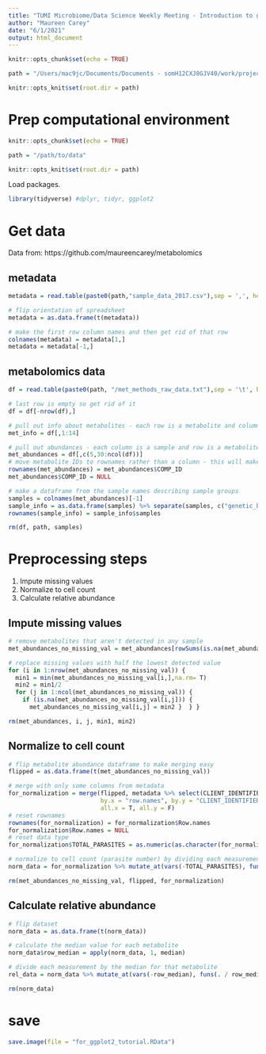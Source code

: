 ```yaml
---
title: "TUMI Microbiome/Data Science Weekly Meeting - Introduction to ggplot2"
author: "Maureen Carey"
date: "6/1/2021"
output: html_document
---
```


```r
knitr::opts_chunk$set(echo = TRUE)

path = "/Users/mac9jc/Documents/Documents - somH12CXJ8GJV40/work/projects/other_tutorials/ggplot2/"

knitr::opts_knit$set(root.dir = path)

```

# Prep computational environment

```r
knitr::opts_chunk$set(echo = TRUE)

path = "/path/to/data"

knitr::opts_knit$set(root.dir = path)

```

Load packages.

```r

library(tidyverse) #dplyr, tidyr, ggplot2

```

# Get data

Data from: https://github.com/maureencarey/metabolomics

## metadata

```r

metadata = read.table(paste0(path,"sample_data_2017.csv"),sep = ',', header = F)

# flip orientation of spreadsheet
metadata = as.data.frame(t(metadata))

# make the first row column names and then get rid of that row
colnames(metadata) = metadata[1,] 
metadata = metadata[-1,]

```

## metabolomics data

```r

df = read.table(paste0(path, "/met_methods_raw_data.txt"),sep = '\t', header = T)

# last row is empty so get rid of it
df = df[-nrow(df),]

# pull out info about metabolites - each row is a metabolite and column is a different identifier or info about that metabolite
met_info = df[,1:14]

# pull out abundances - each column is a sample and row is a metabolite
met_abundances = df[,c(5,30:ncol(df))]
# move metabolite IDs to rownames rather than a column - this will make plotting easier
rownames(met_abundances) = met_abundances$COMP_ID
met_abundances$COMP_ID = NULL

# make a dataframe from the sample names describing sample groups
samples = colnames(met_abundances)[-1]
sample_info = as.data.frame(samples) %>% separate(samples, c("genetic_background", "replicate","drug_treatment"), remove = F)
rownames(sample_info) = sample_info$samples

rm(df, path, samples)

```

# Preprocessing steps

1. Impute missing values
2. Normalize to cell count
3. Calculate relative abundance

## Impute missing values

```r

# remove metabolites that aren't detected in any sample
met_abundances_no_missing_val = met_abundances[rowSums(is.na(met_abundances)) != ncol(met_abundances), ]

# replace missing values with half the lowest detected value
for (i in 1:nrow(met_abundances_no_missing_val)) {
  min1 = min(met_abundances_no_missing_val[i,],na.rm= T)
  min2 = min1/2 
  for (j in 1:ncol(met_abundances_no_missing_val)) {
    if (is.na(met_abundances_no_missing_val[i,j])) {
      met_abundances_no_missing_val[i,j] = min2 }  } }

rm(met_abundances, i, j, min1, min2)

```

## Normalize to cell count

```r

# flip metabolite abundance dataframe to make merging easy
flipped = as.data.frame(t(met_abundances_no_missing_val))

# merge with only some columns from metadata
for_normalization = merge(flipped, metadata %>% select(CLIENT_IDENTIFIER, TOTAL_PARASITES), 
                          by.x = "row.names", by.y = "CLIENT_IDENTIFIER", 
                          all.x = T, all.y = F)
# reset rownames
rownames(for_normalization) = for_normalization$Row.names
for_normalization$Row.names = NULL
# reset data type
for_normalization$TOTAL_PARASITES = as.numeric(as.character(for_normalization$TOTAL_PARASITES))

# normalize to cell count (parasite number) by dividing each measurement by the cell count for that sample
norm_data = for_normalization %>% mutate_at(vars(-TOTAL_PARASITES), funs(. / TOTAL_PARASITES)) %>% select(-TOTAL_PARASITES)

rm(met_abundances_no_missing_val, flipped, for_normalization)

```

## Calculate relative abundance

```r

# flip dataset
norm_data = as.data.frame(t(norm_data))

# calculate the median value for each metabolite
norm_data$row_median = apply(norm_data, 1, median)

# divide each measurement by the median for that metabolite
rel_data = norm_data %>% mutate_at(vars(-row_median), funs(. / row_median)) %>% select(-row_median)

rm(norm_data)

```

# save

```r

save.image(file = "for_ggplot2_tutorial.RData")

```

